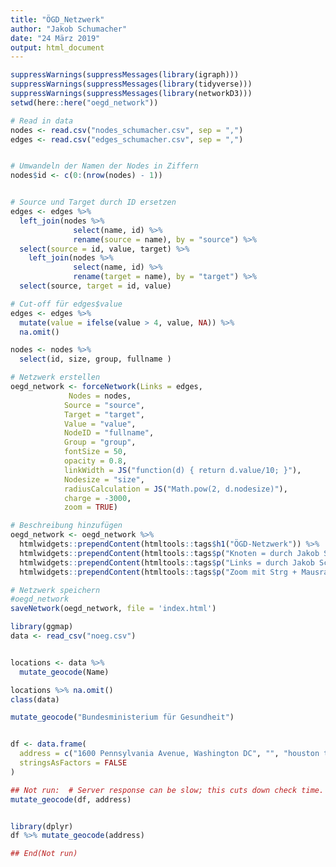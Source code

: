 ```yaml
---
title: "ÖGD_Netzwerk"
author: "Jakob Schumacher"
date: "24 März 2019"
output: html_document
---
```


```r
suppressWarnings(suppressMessages(library(igraph)))
suppressWarnings(suppressMessages(library(tidyverse)))
suppressWarnings(suppressMessages(library(networkD3)))
setwd(here::here("oegd_network"))
```


```r
# Read in data
nodes <- read.csv("nodes_schumacher.csv", sep = ",")
edges <- read.csv("edges_schumacher.csv", sep = ",")


# Umwandeln der Namen der Nodes in Ziffern
nodes$id <- c(0:(nrow(nodes) - 1))


# Source und Target durch ID ersetzen
edges <- edges %>% 
  left_join(nodes %>% 
              select(name, id) %>% 
              rename(source = name), by = "source") %>% 
  select(source = id, value, target) %>% 
    left_join(nodes %>% 
              select(name, id) %>% 
              rename(target = name), by = "target") %>% 
  select(source, target = id, value) 

# Cut-off für edges$value
edges <- edges %>% 
  mutate(value = ifelse(value > 4, value, NA)) %>% 
  na.omit()

nodes <- nodes %>% 
  select(id, size, group, fullname )

```


```r
# Netzwerk erstellen
oegd_network <- forceNetwork(Links = edges, 
             Nodes = nodes,
            Source = "source", 
            Target = "target",
            Value = "value", 
            NodeID = "fullname",
            Group = "group", 
            fontSize = 50,
            opacity = 0.8,
            linkWidth = JS("function(d) { return d.value/10; }"),
            Nodesize = "size",
            radiusCalculation = JS("Math.pow(2, d.nodesize)"),
            charge = -3000,
            zoom = TRUE) 

# Beschreibung hinzufügen
oegd_network <- oegd_network %>% 
  htmlwidgets::prependContent(htmltools::tags$h1("ÖGD-Netzwerk")) %>% 
  htmlwidgets::prependContent(htmltools::tags$p("Knoten = durch Jakob Schumacher geschätzten Anzahl aller Mitarbeitenden der Einrichtung. Größenformel= 2^10log(Anzahl)")) %>%  
  htmlwidgets::prependContent(htmltools::tags$p("Links = durch Jakob Schumacher geschätzte jährliche Anzahl der Kontakt bei denen eine relevante Information ausgetauscht wird. Größenformel = Anzahl/10")) %>% 
  htmlwidgets::prependContent(htmltools::tags$p("Zoom mit Strg + Mausrad")) 

# Netzwerk speichern
#oegd_network
saveNetwork(oegd_network, file = 'index.html')

```




```r
library(ggmap)
data <- read_csv("noeg.csv")


locations <- data %>% 
  mutate_geocode(Name)

locations %>% na.omit()
class(data)

mutate_geocode("Bundesministerium für Gesundheit")


df <- data.frame(
  address = c("1600 Pennsylvania Avenue, Washington DC", "", "houston texas"),
  stringsAsFactors = FALSE
)

## Not run:  # Server response can be slow; this cuts down check time.
mutate_geocode(df, address)


library(dplyr)
df %>% mutate_geocode(address)

## End(Not run)

```

